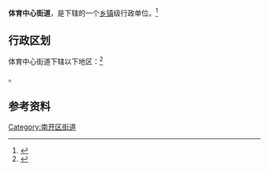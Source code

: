 {{中国乡级行政区|12/01/04/011/000}}

'''体育中心街道'''，是{{PRC admin/fullname|12/01/04/011/000|3}}下辖的一个[[乡镇|乡镇]]级行政单位。<ref>{{PRC admin/ref sgc|{{PRC admin/parent|12/01/04/011/000}}}}</ref>

== 行政区划 ==

体育中心街道下辖以下地区：<ref>{{PRC admin/ref sgc|12/01/04/011/000}}</ref>

{{PRC admin/children|12/01/04/011/000}}。

== 参考资料 ==

{{Reflist|2}}

{{天津市南开区行政区划}}
{{天津行政区划小作品}}

[[Category:南开区街道|Category:南开区街道]]